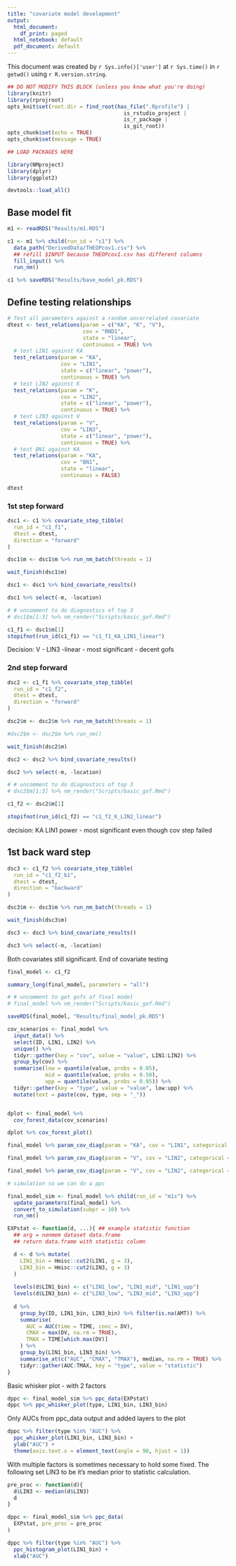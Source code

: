 ```yaml
---
title: "covariate model development"
output:
  html_document:
    df_print: paged
  html_notebook: default
  pdf_document: default
---
```


This document was created by `r Sys.info()['user']` at `r Sys.time()` in `r getwd()` using `r R.version.string`.


```r
## DO NOT MODIFY THIS BLOCK (unless you know what you're doing)
library(knitr)
library(rprojroot)
opts_knit$set(root.dir = find_root(has_file(".Rprofile") | 
                                     is_rstudio_project | 
                                     is_r_package | 
                                     is_git_root))
opts_chunk$set(echo = TRUE)
opts_chunk$set(message = TRUE)
```

```r
## LOAD PACKAGES HERE

library(NMproject)
library(dplyr)
library(ggplot2)

devtools::load_all()

```


## Base model fit

```r

m1 <- readRDS("Results/m1.RDS")

c1 <- m1 %>% child(run_id = "c1") %>%
  data_path("DerivedData/THEOPcov1.csv") %>%
  ## refill $INPUT because THEOPcov1.csv has different columns
  fill_input() %>%
  run_nm()

c1 %>% saveRDS("Results/base_model_pk.RDS")

```

## Define testing relationships

```r

# Test all parameters against a random uncorrelated covariate
dtest <- test_relations(param = c("KA", "K", "V"),
                        cov = "RND1",
                        state = "linear", 
                        continuous = TRUE) %>%
  # test LIN1 against KA
  test_relations(param = "KA",
                 cov = "LIN1", 
                 state = c("linear", "power"), 
                 continuous = TRUE) %>%
  # test LIN2 against K
  test_relations(param = "K",
                 cov = "LIN2", 
                 state = c("linear", "power"), 
                 continuous = TRUE) %>%
  # test LIN3 against V
  test_relations(param = "V",
                 cov = "LIN3", 
                 state = c("linear", "power"), 
                 continuous = TRUE) %>%
  # test BN1 against KA
  test_relations(param = "KA",
                 cov = "BN1",
                 state = "linear",
                 continuous = FALSE)

dtest

```

### 1st step forward

```r

dsc1 <- c1 %>% covariate_step_tibble(
  run_id = "c1_f1",
  dtest = dtest,
  direction = "forward"
)

dsc1$m <- dsc1$m %>% run_nm_batch(threads = 1)

wait_finish(dsc1$m)

dsc1 <- dsc1 %>% bind_covariate_results()

```

```r
dsc1 %>% select(-m, -location)

# # uncomment to do diagnostics of top 3
# dsc1$m[1:3] %>% nm_render("Scripts/basic_gof.Rmd")

c1_f1 <- dsc1$m[1]
stopifnot(run_id(c1_f1) == "c1_f1_KA_LIN1_linear")

```

Decision: V - LIN3 -linear
- most significant
- decent gofs

### 2nd step forward

```r
dsc2 <- c1_f1 %>% covariate_step_tibble(
  run_id = "c1_f2",
  dtest = dtest,
  direction = "forward"
)

dsc2$m <- dsc2$m %>% run_nm_batch(threads = 1)

#dsc2$m <- dsc2$m %>% run_nm()

wait_finish(dsc2$m)

dsc2 <- dsc2 %>% bind_covariate_results()

```

```r
dsc2 %>% select(-m, -location)

# # uncomment to do diagnostics of top 3
# dsc2$m[1:3] %>% nm_render("Scripts/basic_gof.Rmd")

c1_f2 <- dsc2$m[1]

stopifnot(run_id(c1_f2) == "c1_f2_K_LIN2_linear")

```

decision: KA LIN1 power
- most significant even though cov step failed

## 1st back ward step


```r
dsc3 <- c1_f2 %>% covariate_step_tibble(
  run_id = "c1_f2_b1",
  dtest = dtest,
  direction = "backward"
)

dsc3$m <- dsc3$m %>% run_nm_batch(threads = 1)

wait_finish(dsc3$m)

dsc3 <- dsc3 %>% bind_covariate_results()
```

```r

dsc3 %>% select(-m, -location)

```

Both covariates still significant. End of covariate testing

```r
final_model <- c1_f2

summary_long(final_model, parameters = "all")

# # uncomment to get gofs of final model
# final_model %>% nm_render("Scripts/basic_gof.Rmd")

saveRDS(final_model, "Results/final_model_pk.RDS")

```

```r

cov_scenarios <- final_model %>% 
  input_data() %>% 
  select(ID, LIN1, LIN2) %>%
  unique() %>%
  tidyr::gather(key = "cov", value = "value", LIN1:LIN2) %>%
  group_by(cov) %>%
  summarise(low = quantile(value, probs = 0.05),
            mid = quantile(value, probs = 0.50),
            upp = quantile(value, probs = 0.95)) %>%
  tidyr::gather(key = "type", value = "value", low:upp) %>%
  mutate(text = paste(cov, type, sep = "_"))


dplot <- final_model %>% 
  cov_forest_data(cov_scenarios)

dplot %>% cov_forest_plot()

```

```r
final_model %>% param_cov_diag(param = "KA", cov = "LIN1", categorical = FALSE)

final_model %>% param_cov_diag(param = "V", cov = "LIN2", categorical = FALSE)

final_model %>% param_cov_diag(param = "V", cov = "LIN2", categorical = FALSE)

```

```r

# simulation so we can do a ppc

final_model_sim <- final_model %>% child(run_id = "m1s") %>%
  update_parameters(final_model) %>%
  convert_to_simulation(subpr = 10) %>%
  run_nm()

```


```r

EXPstat <- function(d, ...){ ## example statistic function
  ## arg = nonmem dataset data.frame 
  ## return data.frame with statistic column

  d <- d %>% mutate(
    LIN1_bin = Hmisc::cut2(LIN1, g = 3),
    LIN3_bin = Hmisc::cut2(LIN3, g = 3)
  )
  
  levels(d$LIN1_bin) <- c("LIN1_low", "LIN1_mid", "LIN1_upp")
  levels(d$LIN3_bin) <- c("LIN3_low", "LIN3_mid", "LIN3_upp")
  
  d %>%
    group_by(ID, LIN1_bin, LIN3_bin) %>% filter(is.na(AMT)) %>%
    summarise(
      AUC = AUC(time = TIME, conc = DV),
      CMAX = max(DV, na.rm = TRUE),
      TMAX = TIME[which.max(DV)]
    ) %>% 
    group_by(LIN1_bin, LIN3_bin) %>%
    summarise_at(c("AUC", "CMAX", "TMAX"), median, na.rm = TRUE) %>%
    tidyr::gather(AUC:TMAX, key = "type", value = "statistic")
}

```

Basic whisker plot - with 2 factors

```r
dppc <- final_model_sim %>% ppc_data(EXPstat)
dppc %>% ppc_whisker_plot(type, LIN1_bin, LIN3_bin)
```

Only AUCs from ppc_data output and added layers to the plot

```r
dppc %>% filter(type %in% "AUC") %>%
  ppc_whisker_plot(LIN1_bin, LIN3_bin) +
  ylab("AUC") +
  theme(axis.text.x = element_text(angle = 90, hjust = 1))
```


With multiple factors is sometimes necessary to hold some fixed.  The following set LIN3 to be it's median prior to statistic calculation.


```r

pre_proc <- function(d){
  d$LIN3 <- median(d$LIN3)
  d
}

dppc <- final_model_sim %>% ppc_data(
  EXPstat, pre_proc = pre_proc
)

dppc %>% filter(type %in% "AUC") %>%
  ppc_histogram_plot(LIN1_bin) +
  xlab("AUC")
```

